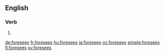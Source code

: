 ==English==

===Verb===
{{head|en}}

# {{en-third-person singular of|foresee}}

[[de:foresees]]
[[fr:foresees]]
[[hu:foresees]]
[[ja:foresees]]
[[oc:foresees]]
[[simple:foresees]]
[[fi:foresees]]
[[sv:foresees]]